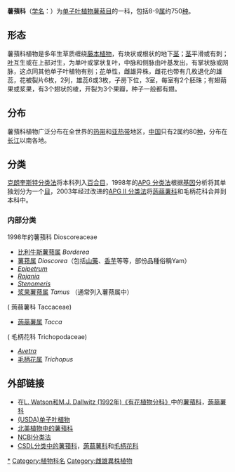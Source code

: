 {{Automatic Taxobox
| image = Dioscorea opposita (batatas).jpg
| image_caption = [[山药|山药]] ''Dioscorea polystachya''
| taxon = Dioscoreaceae
| authority = [[R.Br.|R.Br.]], 1810
| type genus =[[薯蓣属|薯蓣属]]<br>''Dioscorea''
| type genus authority=[[Plum.|Plum.]] ex [[L.|L.]], 1753
| subdivision_ranks = [[属|属]]
| subdivision = 参见正文
}}

'''薯蕷科'''（[[学名|学名]]：{{lang|la|Dioscoreaceae}}）为[[单子叶植物|单子叶植物]][[薯蓣目|薯蓣目]]的一科，包括8-9[[属|属]]约750[[种|种]]。

== 形态 ==
薯蕷科植物是多年生草质缠绕[[藤本植物|藤本植物]]，有块状或根状的地下[[茎|茎]]；[[茎|茎]]平滑或有刺；[[叶|叶]]互生或在上部对生，为单叶或掌状复叶，中脉和侧脉由叶基发出，有掌状脉或网脉，这点同其他单子叶植物有别；[[花|花]]单性，雌雄异株，雌花也带有几枚退化的雄蕊，花被裂片6枚，2列，雄蕊6或3枚，子房下位，3室，每室有2个胚珠；有翅蒴果或浆果，有3个翅状的棱，开裂为3个果瓣，种子一般都有翅。

== 分布 ==
薯蕷科植物广泛分布在全世界的[[热带|热带]]和[[亚热带|亚热带]]地区，[[中国|中国]]只有2属约80[[种|种]]，分布在[[长江|长江]]以南各地。

==分类==
[[克朗奎斯特分类法|克朗奎斯特分类法]]将本科列入[[百合目|百合目]]，1998年的[[APG_分类法|APG 分类法]]根据[[基因|基因]]分析将其单独划分为一个[[目_(生物)|目]]，2003年经过改进的[[APG_II_分类法|APG II 分类法]]将[[蒟蒻薯科|蒟蒻薯科]]和毛柄花科合并到本科中。
===内部分类===
;1998年的薯蕷科 Dioscoreaceae 
*[[比利牛斯薯蓣属|比利牛斯薯蓣属]] ''Borderea''
*[[薯蓣属|薯蓣属]] ''Dioscorea''（包括[[山藥|山藥]]、[[香芋|香芋]]等等，部份品種俗稱Yam）
*''[[Epipetrum|Epipetrum]]''
*''[[Rajania|Rajania]]''
*''[[Stenomeris|Stenomeris]]''
*[[浆果薯蓣属|浆果薯蓣属]] ''Tamus'' （通常列入薯蓣属中）
;( 蒟蒻薯科 Taccaceae)
*[[蒟蒻薯属|蒟蒻薯属]] ''Tacca''
;( 毛柄花科 Trichopodaceae)
*''[[Avetra|Avetra]]''
*[[毛柄花属|毛柄花属]] ''Trichopus''

==外部链接== 
*在[http://delta-intkey.com/angio/ L. Watson和M.J. Dallwitz (1992年)《有花植物分科》]{{WebCite|url=https://www.webcitation.org/67ellSdub?url=http://delta-intkey.com/angio/ |date=20120514150144 |dateformat=iso }}中的[http://delta-intkey.com/angio/www/dioscore.htm 薯蕷科]{{Wayback|url=http://delta-intkey.com/angio/www/dioscore.htm |date=20071013165218 }}，[http://delta-intkey.com/angio/www/taccacea.htm 蒟蒻薯科]{{Wayback|url=http://delta-intkey.com/angio/www/taccacea.htm |date=20090116014814 }} 
*[http://www.efloras.org/florataxon.aspx?flora_id=1200&taxon_id=10280 (USDA)单子叶植物]{{Wayback|url=http://www.efloras.org/florataxon.aspx?flora_id=1200&taxon_id=10280 |date=20200927103409 }}
*[http://www.efloras.org/florataxon.aspx?flora_id=1&taxon_id=10280 北美植物中的薯蕷科]{{Wayback|url=http://www.efloras.org/florataxon.aspx?flora_id=1&taxon_id=10280 |date=20060419014306 }}
*[http://www.ncbi.nlm.nih.gov/Taxonomy/Browser/wwwtax.cgi?mode=Tree&id=4671&lvl=3&lin=f&keep=1&srchmode=1&unlock NCBI分类法]{{Wayback|url=http://www.ncbi.nlm.nih.gov/Taxonomy/Browser/wwwtax.cgi?mode=Tree&id=4671&lvl=3&lin=f&keep=1&srchmode=1&unlock |date=20190703022110 }}
*[http://www.csdl.tamu.edu/FLORA/cgi/gateway_family?fam=Dioscoreaceae CSDL分类中的薯蕷科]{{Wayback|url=http://www.csdl.tamu.edu/FLORA/cgi/gateway_family?fam=Dioscoreaceae |date=20081012203255 }}，[http://www.csdl.tamu.edu/FLORA/cgi/gateway_family?fam=Taccaceae 蒟蒻薯科]{{Wayback|url=http://www.csdl.tamu.edu/FLORA/cgi/gateway_family?fam=Taccaceae |date=20080513105012 }}和[http://www.csdl.tamu.edu/FLORA/cgi/gateway_family?fam=Trichopodaceae 毛柄花科]{{Wayback|url=http://www.csdl.tamu.edu/FLORA/cgi/gateway_family?fam=Trichopodaceae |date=20080513105017 }} 
{{commons category|Dioscoreaceae}}
{{Taxonbar|from=Q161220}}

[[Category:薯蕷科|*]]
[[Category:植物科名|Category:植物科名]]
[[Category:雌雄異株植物|Category:雌雄異株植物]]